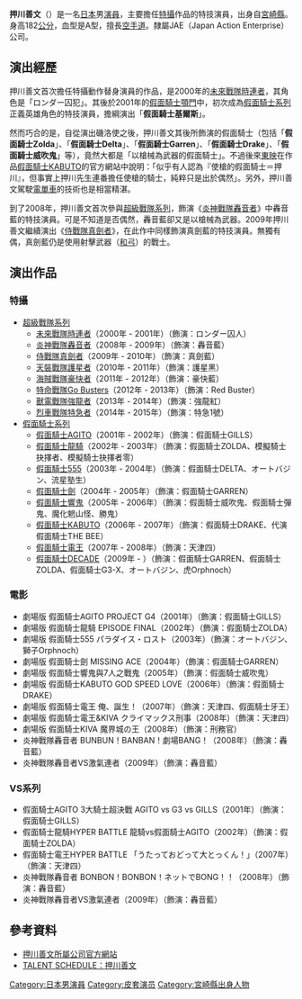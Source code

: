 {{noteTA
|G1=KamenRider
}}
{{japanese|japanese=押川 善文|kana=おしかわ よしふみ|romaji=Oshikawa Yoshifumi}}

'''押川善文'''（{{bd|1977年|9月5日}}）是一名[[日本|日本]]男[[演員|演員]]，主要擔任[[特攝|特攝]]作品的特技演員，出身自[[宮崎縣|宮崎縣]]。身高182[[公分|公分]]，血型是A型，擅長[[空手道|空手道]]。隸屬JAE（Japan Action Enterprise）公司。

==演出經歷==
押川善文首次擔任特攝動作替身演員的作品，是2000年的[[未來戰隊時連者|未來戰隊時連者]]，其角色是「ロンダー囚犯」。其後於2001年的[[假面騎士顎門|假面騎士顎門]]中，初次成為[[假面騎士系列|假面騎士系列]]正義英雄角色的特技演員，擔綱演出「'''假面騎士基爾斯'''」。

然而巧合的是，自從演出磯洛使之後，押川善文其後所飾演的假面騎士（包括「'''假面騎士Zolda'''」、「'''假面騎士Delta'''」、「'''假面騎士Garren'''」、「'''假面騎士Drake'''」、「'''假面騎士威吹鬼'''」等），竟然大都是「以槍械為武器的假面騎士」。不過後來[[東映|東映]]在作品[[假面騎士KABUTO|假面騎士KABUTO]]的官方網站中說明：「似乎有人認為『使槍的假面騎士＝押川』，但事實上押川先生連番擔任使槍的騎士，純粹只是出於偶然」。另外，押川善文駕駛[[電單車|電單車]]的技術也是相當精湛。

到了2008年，押川善文首次參與[[超級戰隊系列|超級戰隊系列]]，飾演《[[炎神戰隊轟音者|炎神戰隊轟音者]]》中轟音藍的特技演員。可是不知道是否偶然，轟音藍卻又是以槍械為武器。2009年押川善文繼續演出《[[侍戰隊真劍者|侍戰隊真劍者]]》，在此作中同樣飾演真劍藍的特技演員。無獨有偶，真劍藍仍是使用射擊武器（[[和弓|和弓]]）的戰士。

==演出作品==
===特攝===
* [[超級戰隊系列|超級戰隊系列]]
** [[未來戰隊時連者|未來戰隊時連者]]（2000年 - 2001年）（飾演：ロンダー囚人）
** [[炎神戰隊轟音者|炎神戰隊轟音者]]（2008年 - 2009年）（飾演：轟音藍）
** [[侍戰隊真劍者|侍戰隊真劍者]]（2009年 - 2010年）（飾演：真劍藍）
** [[天裝戰隊護星者|天裝戰隊護星者]]（2010年 - 2011年）（飾演：護星黑）
** [[海賊戰隊豪快者|海賊戰隊豪快者]]（2011年 - 2012年）（飾演：豪快藍）
** [[特命戰隊Go_Busters|特命戰隊Go Busters]]（2012年 - 2013年）（飾演：Red Buster）
** [[獸電戰隊強龍者|獸電戰隊強龍者]]（2013年 - 2014年）（飾演：強龍紅）
** [[烈車戰隊特急者|烈車戰隊特急者]]（2014年 - 2015年）（飾演：特急1號）
* [[假面騎士系列|假面騎士系列]]
** [[假面騎士AGITO|假面騎士AGITO]]（2001年 - 2002年）（飾演：假面騎士GILLS）
** [[假面騎士龍騎|假面騎士龍騎]]（2002年 - 2003年）（飾演：假面騎士ZOLDA、模擬騎士抉擇者、模擬騎士抉擇者零）
** [[假面騎士555|假面騎士555]]（2003年 - 2004年）（飾演：假面騎士DELTA、オートバジン、流星塾生）
** [[假面騎士劍|假面騎士劍]]（2004年 - 2005年）（飾演：假面騎士GARREN）
** [[假面騎士響鬼|假面騎士響鬼]]（2005年 - 2006年）（飾演：假面騎士威吹鬼、假面騎士彈鬼、魔化魍山怪、勝鬼）
** [[假面騎士KABUTO|假面騎士KABUTO]]（2006年 - 2007年）（飾演：假面騎士DRAKE、代演假面騎士THE BEE）
** [[假面騎士電王|假面騎士電王]]（2007年 - 2008年）（飾演：天津四）
** [[假面騎士DECADE|假面騎士DECADE]]（2009年 - ）（飾演：假面騎士GARREN、假面騎士ZOLDA、假面騎士G3-X、オートバジン、虎Orphnoch）

===電影===
* 劇場版 假面騎士AGITO PROJECT G4（2001年）（飾演：假面騎士GILLS）
* 劇場版 假面騎士龍騎 EPISODE FINAL（2002年）（飾演：假面騎士ZOLDA）
* 劇場版 假面騎士555 パラダイス・ロスト（2003年）（飾演：オートバジン、獅子Orphnoch）
* 劇場版 假面騎士劍 MISSING ACE（2004年）（飾演：假面騎士GARREN）
* 劇場版 假面騎士響鬼與7人之戰鬼（2005年）（飾演：假面騎士威吹鬼）
* 劇場版 假面騎士KABUTO GOD SPEED LOVE（2006年）（飾演：假面騎士DRAKE）
* 劇場版 假面騎士電王 俺、誕生！（2007年）（飾演：天津四、假面騎士牙王）
* 劇場版 假面騎士電王&KIVA クライマックス刑事（2008年）（飾演：天津四）
* 劇場版 假面騎士KIVA 魔界城の王（2008年）（飾演：刑務官）
* 炎神戰隊轟音者 BUNBUN！BANBAN！劇場BANG！（2008年）（飾演：轟音藍）
* 炎神戰隊轟音者VS激氣連者（2009年）（飾演：轟音藍）

===VS系列===
* 假面騎士AGITO 3大騎士超決戰 AGITO vs G3 vs GILLS（2001年）（飾演：假面騎士GILLS）
* 假面騎士龍騎HYPER BATTLE 龍騎vs假面騎士AGITO（2002年）（飾演：假面騎士ZOLDA）
* 假面騎士電王HYPER BATTLE 「うたっておどって大とっくん！」（2007年）（飾演：天津四）
* 炎神戰隊轟音者 BONBON！BONBON！ネットでBONG！！（2008年）（飾演：轟音藍）
* 炎神戰隊轟音者VS激氣連者（2009年）（飾演：轟音藍）

==參考資料==
* [https://web.archive.org/web/20110311175119/http://www.japanactionenterprise.com/intr/index.html 押川善文所屬公司官方網站]
* [https://web.archive.org/web/20090211002302/http://talent-schedule.jp/%E6%8A%BC%E5%B7%9D%E5%96%84%E6%96%87 TALENT SCHEDULE：押川善文]


{{DEFAULTSORT:Oshikawa Yoshifumi}}
[[Category:日本男演員|Category:日本男演員]]
[[Category:皮套演员|Category:皮套演员]]
[[Category:宮崎縣出身人物|Category:宮崎縣出身人物]]